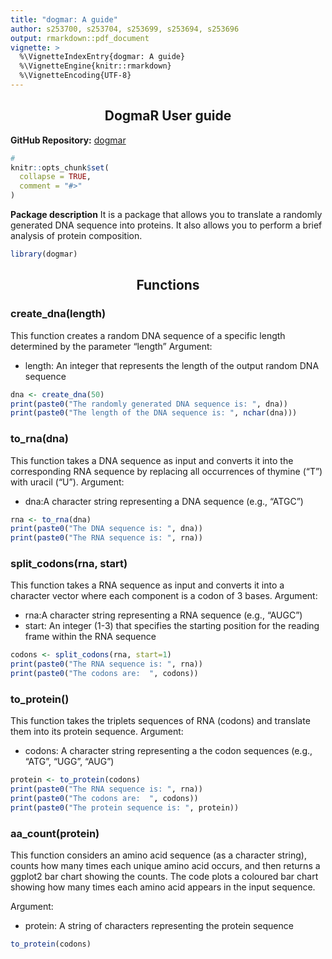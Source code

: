 ```yaml
---
title: "dogmar: A guide"
author: s253700, s253704, s253699, s253694, s253696
output: rmarkdown::pdf_document
vignette: >
  %\VignetteIndexEntry{dogmar: A guide}
  %\VignetteEngine{knitr::rmarkdown}
  %\VignetteEncoding{UTF-8}
---
```


::: {style="text-align: center;"}
# DogmaR User guide
:::

**GitHub Repository:** [dogmar](https://github.com/rforbiodatascience25/group_04_package)

```r
# 
knitr::opts_chunk$set(
  collapse = TRUE,
  comment = "#>"
)
```

**Package description** It is a package that allows you to translate a randomly generated DNA sequence into proteins. It also allows you to perform a brief analysis of protein composition.

```r
library(dogmar)
```

::: {style="text-align: center;"}
## Functions
:::

### create_dna(length)

This function creates a random DNA sequence of a specific length determined by the parameter "length" Argument:

-   length: An integer that represents the length of the output random DNA sequence

```r
dna <- create_dna(50)
print(paste0("The randomly generated DNA sequence is: ", dna))
print(paste0("The length of the DNA sequence is: ", nchar(dna)))
```

### to_rna(dna)

This function takes a DNA sequence as input and converts it into the corresponding RNA sequence by replacing all occurrences of thymine ("T") with uracil ("U"). Argument:

-   dna:A character string representing a DNA sequence (e.g., "ATGC")

```r
rna <- to_rna(dna)
print(paste0("The DNA sequence is: ", dna))
print(paste0("The RNA sequence is: ", rna))
```

### split_codons(rna, start)

This function takes a RNA sequence as input and converts it into a character vector where each component is a codon of 3 bases. Argument:

-   rna:A character string representing a RNA sequence (e.g., "AUGC")
-   start: An integer (1-3) that specifies the starting position for the reading frame within the RNA sequence

```r
codons <- split_codons(rna, start=1)
print(paste0("The RNA sequence is: ", rna))
print(paste0("The codons are:  ", codons))
```

### to_protein()

This function takes the triplets sequences of RNA (codons) and translate them into its protein sequence. Argument:

-   codons: A character string representing a the codon sequences (e.g., "ATG", "UGG", "AUG")

```r
protein <- to_protein(codons)
print(paste0("The RNA sequence is: ", rna))
print(paste0("The codons are:  ", codons))
print(paste0("The protein sequence is: ", protein))
```

### aa_count(protein)

This function considers an amino acid sequence (as a character string), counts how many times each unique amino acid occurs, and then returns a ggplot2 bar chart showing the counts. The code plots a coloured bar chart showing how many times each amino acid appears in the input sequence.

Argument:

-   protein: A string of characters representing the protein sequence

```r
to_protein(codons)
```

